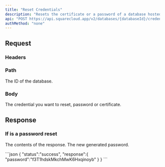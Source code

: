 ```yaml
---
title: "Reset Credentials"
description: "Resets the certificate or a password of a database hosted on Square Cloud."
api: "POST https://api.squarecloud.app/v2/databases/{databaseId}/credentials/reset"
authMethod: "none"
---
```



## Request

### Headers

<Authorization />

### Path

<ParamField path="databaseId" type="string" placeholder="Database ID" required>
  The ID of the database.
</ParamField>

### Body

<ParamField body="reset" type="string" placeholder="password/certificate" required>
  The credential you want to reset, password or certificate.
</ParamField>

## Response

<Status />

### If is a password reset

<ResponseField name="response" type="object">

The contents of the response.
<Expandable title="Toggle object">
<ResponseField name="password" type="string">
  The new generated password.
</ResponseField>
</Expandable>
</ResponseField>

<ResponseExample>
```json
{
  "status":"success",
  "response":{
    "password":"f3T1hdskMkchMwK6Hxqinoyb"
  }
}
```
</ResponseExample>